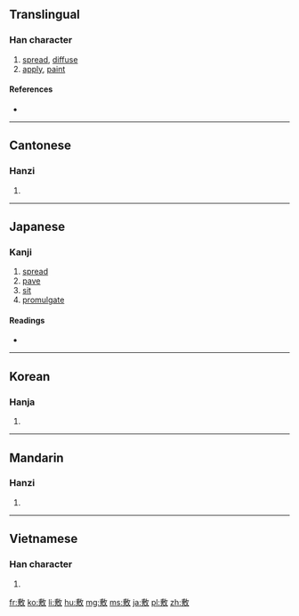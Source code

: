==Translingual==

===Han character===
{{Han char|rn=66|rad=攴|as=11|sn=15|four=5824<sub>0</sub>|canj=戈尸人大 (ISOK)}}

# [[spread]], [[diffuse]]
# [[apply]], [[paint]]

====References====
* {{Han ref|kx=0474.530|dkj=13359|dj=0829.030|hdz=21473.070|uh=6577|ud=25975|bh=BCC5|bd=48325}}

----

==Cantonese==

===Hanzi===
{{yue-hanzi|jyut=fu1|y=fu1}}

# {{defn|lang=yue|sort=攴11}}

----

==Japanese==

===Kanji===
{{ja-kanji|grade=c|rs=攴11}}

# [[spread]]
# [[pave]]
# [[sit]]
# [[promulgate]]

====Readings====
* {{ja-readings|on=[[ふ]] (fu)|kun=[[しく]] (shiku), [[しき]] (shiki)}}

----

==Korean==

===Hanja===
{{ko-hanja|hangeul=부|eumhun=|rv=bu|mr=pu|y=pu}}

# {{defn|lang=ko|sort=攴11}}

----

==Mandarin==

===Hanzi===
{{cmn-hanzi|pin=[[fū]] ([[fu1]])|wg=fu<sup>1</sup>}}

# {{defn|lang=cmn|sort=攴11}}

----

==Vietnamese==

===Han character===
{{vi-hantu|[[phu]], [[phô]]|rs=攴11}}

# {{defn|lang=vi|sort=攴11}}

[[fr:敷]]
[[ko:敷]]
[[li:敷]]
[[hu:敷]]
[[mg:敷]]
[[ms:敷]]
[[ja:敷]]
[[pl:敷]]
[[zh:敷]]